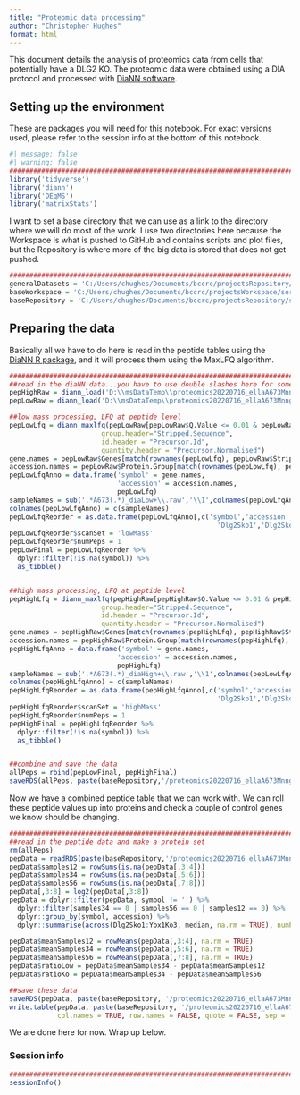 ```yaml
---
title: "Proteomic data processing"
author: "Christopher Hughes"
format: html
---
```


This document details the analysis of proteomics data from cells that potentially have a DLG2 KO. The proteomic data were obtained using a DIA protocol and processed with [DiaNN software](https://github.com/vdemichev/DiaNN).

## Setting up the environment

These are packages you will need for this notebook. For exact versions used, please refer to the session info at the bottom of this notebook.

```r
#| message: false
#| warning: false
##########################################################################################
library('tidyverse')
library('diann')
library('DEqMS')
library('matrixStats')
```

I want to set a base directory that we can use as a link to the directory where we will do most of the work. I use two directories here because the Workspace is what is pushed to GitHub and contains scripts and plot files, but the Repository is where more of the big data is stored that does not get pushed.

```r
##########################################################################################
generalDatasets = 'C:/Users/chughes/Documents/bccrc/projectsRepository/generalDatasets'
baseWorkspace = 'C:/Users/chughes/Documents/bccrc/projectsWorkspace/sorensenLab/relatedToDlg2'
baseRepository = 'C:/Users/chughes/Documents/bccrc/projectsRepository/sorensenLab/relatedToDlg2'
```

## Preparing the data

Basically all we have to do here is read in the peptide tables using the [DiaNN R package](https://github.com/vdemichev/diann-rpackage), and it will process them using the MaxLFQ algorithm.

```r
##########################################################################################
##read in the diaNN data...you have to use double slashes here for some reason
pepHighRaw = diann_load('D:\\msDataTemp\\proteomics20220716_ellaA673MnngDlg2Screening\\a673OnlyHighMass\\report.tsv')
pepLowRaw = diann_load('D:\\msDataTemp\\proteomics20220716_ellaA673MnngDlg2Screening\\a673OnlyLowMass\\report.tsv')

##low mass processing, LFQ at peptide level
pepLowLfq = diann_maxlfq(pepLowRaw[pepLowRaw$Q.Value <= 0.01 & pepLowRaw$Lib.PG.Q.Value <= 0.01 & pepLowRaw$Proteotypic == 1,], 
                       group.header="Stripped.Sequence", 
                       id.header = "Precursor.Id", 
                       quantity.header = "Precursor.Normalised")
gene.names = pepLowRaw$Genes[match(rownames(pepLowLfq), pepLowRaw$Stripped.Sequence)]
accession.names = pepLowRaw$Protein.Group[match(rownames(pepLowLfq), pepLowRaw$Stripped.Sequence)]
pepLowLfqAnno = data.frame('symbol' = gene.names,
                           'accession' = accession.names,
                           pepLowLfq)
sampleNames = sub('.*A673(.*)_diaLow+\\.raw','\\1',colnames(pepLowLfqAnno))
colnames(pepLowLfqAnno) = c(sampleNames)
pepLowLfqReorder = as.data.frame(pepLowLfqAnno[,c('symbol','accession',
                                                    'Dlg2Sko1','Dlg2Sko2','Dlg2Sko3','Dlg2Sko7','Dlg2Sko11','Ybx1Ko3')])
pepLowLfqReorder$scanSet = 'lowMass'
pepLowLfqReorder$numPeps = 1
pepLowFinal = pepLowLfqReorder %>%
  dplyr::filter(!is.na(symbol)) %>%
  as_tibble()


##high mass processing, LFQ at peptide level
pepHighLfq = diann_maxlfq(pepHighRaw[pepHighRaw$Q.Value <= 0.01 & pepHighRaw$Lib.PG.Q.Value <= 0.01 & pepHighRaw$Proteotypic == 1,], 
                       group.header="Stripped.Sequence", 
                       id.header = "Precursor.Id", 
                       quantity.header = "Precursor.Normalised")
gene.names = pepHighRaw$Genes[match(rownames(pepHighLfq), pepHighRaw$Stripped.Sequence)]
accession.names = pepHighRaw$Protein.Group[match(rownames(pepHighLfq), pepHighRaw$Stripped.Sequence)]
pepHighLfqAnno = data.frame('symbol' = gene.names,
                           'accession' = accession.names,
                           pepHighLfq)
sampleNames = sub('.*A673(.*)_diaHigh+\\.raw','\\1',colnames(pepLowLfqAnno))
colnames(pepHighLfqAnno) = c(sampleNames)
pepHighLfqReorder = as.data.frame(pepHighLfqAnno[,c('symbol','accession',
                                                    'Dlg2Sko1','Dlg2Sko2','Dlg2Sko3','Dlg2Sko7','Dlg2Sko11','Ybx1Ko3')])
pepHighLfqReorder$scanSet = 'highMass'
pepHighLfqReorder$numPeps = 1
pepHighFinal = pepHighLfqReorder %>%
  dplyr::filter(!is.na(symbol)) %>%
  as_tibble()


##combine and save the data
allPeps = rbind(pepLowFinal, pepHighFinal)
saveRDS(allPeps, paste(baseRepository,'/proteomics20220716_ellaA673MnngDlg2Screening/dataset_strippedPeptidesMaxLfqDiann.rds',sep=''))
```

Now we have a combined peptide table that we can work with. We can roll these peptide values up into proteins and check a couple of control genes we know should be changing.

```r
##########################################################################################
##read in the peptide data and make a protein set
rm(allPeps)
pepData = readRDS(paste(baseRepository,'/proteomics20220716_ellaA673MnngDlg2Screening/dataset_strippedPeptidesMaxLfqDiann.rds',sep=''))
pepData$samples12 = rowSums(is.na(pepData[,3:4]))
pepData$samples34 = rowSums(is.na(pepData[,5:6]))
pepData$samples56 = rowSums(is.na(pepData[,7:8]))
pepData[,3:8] = log2(pepData[,3:8])
pepData = dplyr::filter(pepData, symbol != '') %>%
  dplyr::filter(samples34 == 0 | samples56 == 0 | samples12 == 0) %>%
  dplyr::group_by(symbol, accession) %>%
  dplyr::summarise(across(Dlg2Sko1:Ybx1Ko3, median, na.rm = TRUE), numPeps = sum(numPeps, na.rm = TRUE))

pepData$meanSamples12 = rowMeans(pepData[,3:4], na.rm = TRUE)
pepData$meanSamples34 = rowMeans(pepData[,5:6], na.rm = TRUE)
pepData$meanSamples56 = rowMeans(pepData[,7:8], na.rm = TRUE)
pepData$ratioLow = pepData$meanSamples34 - pepData$meanSamples12
pepData$ratioKo = pepData$meanSamples34 - pepData$meanSamples56

##save these data
saveRDS(pepData, paste(baseRepository, '/proteomics20220716_ellaA673MnngDlg2Screening/dataset_rawDataProteinLevel_versusWt.rds',sep = ''))
write.table(pepData, paste(baseRepository, '/proteomics20220716_ellaA673MnngDlg2Screening/dataset_rawDataProteinLevel_versusWt.tsv',sep = ''),
            col.names = TRUE, row.names = FALSE, quote = FALSE, sep = '\t')
```

We are done here for now. Wrap up below.

### Session info

```r
##########################################################################################
sessionInfo()
```



